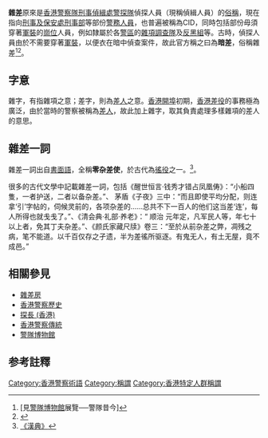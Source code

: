 {{Pathnav|香港警務處|香港警察歷史|frame=1}}
'''雜差'''原來是[[香港警察隊|香港警察隊]][[刑事偵緝處|刑事偵緝處]][[警探隊|警探隊]]偵探人員（現稱偵緝人員）的[[俗稱|俗稱]]，現在指向[[刑事及保安處|刑事及保安處]][[刑事部|刑事部]]等部份[[警務人員|警務人員]]，也普遍被稱為CID，同時包括部份毋須穿著[[軍裝|軍裝]]的[[崗位|崗位]]人員，例如隸屬於各[[警區|警區]]的[[雜項調查隊|雜項調查隊]]及[[反黑組|反黑組]]等。古時，偵探人員由於不需要穿著[[軍裝|軍裝]]，以便衣在暗中偵查案件，故此官方稱之曰為'''暗差'''，俗稱雜差<ref>[見[[警隊博物館|警隊博物館]]展覽──警隊昔今]</ref><ref>{{Cite web |url=http://www.poleungkuk.org.hk/museum/plkhist_c_c4.htm |title=保良局︰《呈文》，1881年8月2日。 |access-date=2011年7月7日 |archive-url=https://web.archive.org/web/20160304190528/http://www.poleungkuk.org.hk/museum/plkhist_c_c4.htm |archive-date=2016年3月4日 |dead-url=yes }}</ref>。

==字意==
雜字，有指雜項之意；差字，則為[[差人|差人]]之意。[[香港開埠|香港開埠]]初期，[[香港差役|香港差役]]的事務極為廣泛，由於當時的警察被稱為[[差人|差人]]，故此加上雜字，取其負責處理多樣雜項的差人的意思。

==雜差一詞==
雜差一詞出自[[書面語|書面語]]，全稱'''零杂差使'''，於古代為[[徭役|徭役]]之一。<ref>[http://www.zdic.net/cd/ci/6/ZdicE6Zdic9DZdic82267849.htm  《漢典》]</ref>。

很多的古代文學中記載雜差一詞，包括《醒世恒言·钱秀才错占凤凰俦》：“小船四隻，一者护送，二者以备杂差。”、 茅盾《子夜》三中：“而且即使平均分配，则连拿‘引’字帖的，伺候灵前的，各项杂差的……总共不下一百人的他们这当差‘连’，每人所得也就戋戋了。”、《清会典·礼部·养老》：“ 顺治 元年定，凡军民人等，年七十以上者，免其丁夫杂差。”、《颜氏家藏尺牍》卷三：“至於从前杂差之弊，凋残之病，笔不能道。以千百仅存之孑遗，半为差徭所驱逐。有鬼无人，有土无屋，竟不成邑。”

==相關參見==
*[[雜差房|雜差房]]
*[[香港警察歷史|香港警察歷史]]
*[[探長_(香港)|探長 (香港)]]
*[[香港警察傳統|香港警察傳統]]
*[[警隊博物館|警隊博物館]]

==参考註釋==
{{reflist}}
<div class="references-2column">
</div>

[[Category:香港警察術語|Category:香港警察術語]]
[[Category:稱謂|Category:稱謂]]
[[Category:香港特定人群稱謂|Category:香港特定人群稱謂]]